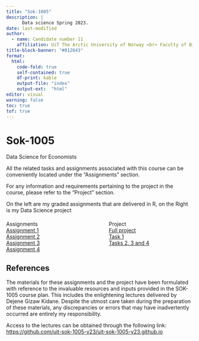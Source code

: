 ```yaml
---
title: "Sok-1005"
description: |
      Data science Spring 2023.  
date: last-modified
author:
  - name: Candidate number 11
    affiliation: UiT The Arctic University of Norway <br> Faculty of Biosciences, Fisheries and Economics.
title-block-banner: "#012643"
format:
  html: 
    code-fold: true
    self-contained: true
    df-print: kable
    output-file: "index"
    output-ext:  "html"
editor: visual
warning: false
toc: true
tof: true
---
```


# Sok-1005

Data Science for Economists

All the related tasks and assignments associated with this course can be conveniently located under the "Assignments" section.

For any information and requirements pertaining to the project in the course, please refer to the "Project" section.

```{=html}
<div class="center">On the left are my graded assignments that are delivered in R, on the Right is my Data Science project</div>
<div class="center" style="display: flex; justify-content: space-between; margin-top: 20px;">
      <div style="width: 45%; position: relative;">
        <div class="content-overlay">
          <div class="text-overlay">Assignments</div>
            <a href="/Sok-1005/Assignments/Assignment_1.html" class="larger">Assignment 1</a>
            <br>
            <a href="/Sok-1005/Assignments/Assignment_2.html" class="larger">Assignment 2</a>
            <br>
            <a href="/Sok-1005/Assignments/Assignment_3.html" class="larger">Assignment 3</a>
            <br>
            <a href="/Sok-1005/Assignments/Assignment_4.html" class="larger">Assignment 4</a>
        </div>
    </div>
    <div style="width: 45%; position: relative;">
        <div class="content-overlay">
          <div class="text-overlay">Project</div>
            <a href="/Sok-1005/Project/index.html" class="larger">Full project</a>
            <br>
            <a href="/Sok-1005/Project/3_11_Task1_SOK1005_Project_V23.html" class="larger">Task 1</a>
            <br>
            <a href="/Sok-1005/Project/3_11_Task2_3_4_SOK1005_Project_V23.html" class="larger">Tasks 2, 3 and 4</a>
        </div>
    </div>
</div>
```

## References

The materials for these assignments and the project have been formulated with reference to the invaluable resources and inputs provided in the SOK-1005 course plan. This includes the enlightening lectures delivered by Dejene Gizaw Kidane. Despite the utmost care taken during the preparation of these materials, any discrepancies or errors that may have inadvertently occurred are entirely my responsibility.

Access to the lectures can be obtained through the following link: <https://github.com/uit-sok-1005-v23/uit-sok-1005-v23.github.io>